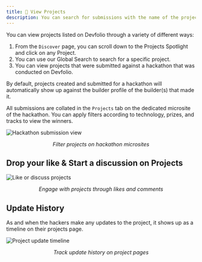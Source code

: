 ```yaml
---
title: 👀 View Projects
description: You can search for submissions with the name of the project, team, or usernames of the hackers and also, multiple filters can be applied.
---
```


You can view projects listed on Devfolio through a variety of different ways:

1. From the `Discover` page, you can scroll down to the Projects Spotlight and click on any Project.  
2. You can use our Global Search to search for a specific project.  
3. You can view projects that were submitted against a hackathon that was conducted on Devfolio.

<Callout type="info" title="Builder Profile Sync">
By default, projects created and submitted for a hackathon will automatically show up against the builder profile of the builder(s) that made it.
</Callout>

All submissions are collated in the `Projects` tab on the dedicated microsite of the hackathon. You can apply filters according to technology, prizes, and tracks to view the winners.

<img src="https://content.gitbook.com/content/eBDkDyLxD44cvbGjnKUs/blobs/HXHcRY8SY9vJRbGUfsue/submission.gif" alt="Hackathon submission view" />
<p align="center"><i>Filter projects on hackathon microsites</i></p>

## Drop your like & Start a discussion on Projects

<img src="https://content.gitbook.com/content/eBDkDyLxD44cvbGjnKUs/blobs/Ch5hCqGpTscqlrLaU0i1/part4.gif" alt="Like or discuss projects" />
<p align="center"><i>Engage with projects through likes and comments</i></p>

## Update History

As and when the hackers make any updates to the project, it shows up as a timeline on their projects page.

<img src="https://content.gitbook.com/content/eBDkDyLxD44cvbGjnKUs/blobs/lXCNukkkHNMmzKLbEr1M/image.png" alt="Project update timeline" />
<p align="center"><i>Track update history on project pages</i></p>